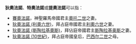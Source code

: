 '''狄奧法諾'''、'''特奧法諾'''或'''提奧法諾'''可以指：
*[[賽奧法諾|賽奧法諾]]，神聖羅馬帝國君主[[奥托二世_(神圣罗马帝国)|奧托二世]]之妻。
*[[狄奧法諾_(利奧六世)|狄奧法諾 (利奧六世)]]，拜占庭帝國君主[[利奥六世_(拜占庭)|利奧六世]]之妻。
*[[狄奧法諾_(斯陶拉基奧斯)|狄奧法諾 (斯陶拉基奧斯)]]，拜佔庭帝國君主[[斯陶拉基奥斯|斯陶拉基奥斯]]之妻。
*[[狄奧法諾_(10世紀)|狄奧法諾 (10世紀)]]，拜占庭帝國皇后，[[巴西尔二世|巴西尔二世]]之母。

{{disambig|Cat=四字人名消歧义|T}}
